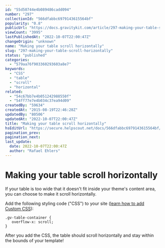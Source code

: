 ```yaml
---
id: "55d50744e4b089486cadd094"
number: "297"
collectionId: "566dfabbc6979143615564bf"
popularity: "0.8"
publicUrl: "https://docs.gravitykit.com/article/297-making-your-table-scroll-horizontally"
viewCount: "3995"
lastPublishedAt: "2022-10-07T22:00:47Z"
changeOrigin: "unknown"
name: "Making your table scroll horizontally"
slug: "297-making-your-table-scroll-horizontally"
status: "published"
categories: 
  - "579aa76f903360293603a8e7"
keywords: 
  - "CSS"
  - "table"
  - "scroll"
  - "horizontal"
related: 
  - "54c67bb7e4b051242988550f"
  - "54ff77e7e4b034c37ea94d09"
createdBy: "59634"
createdAt: "2015-08-19T22:46:28Z"
updatedBy: "80506"
updatedAt: "2022-10-07T22:00:47Z"
title: "Making your table scroll horizontally"
hsEditUrl: "https://secure.helpscout.net/docs/566dfabbc6979143615564bf/article/55d50744e4b089486cadd094"
pagination_prev: 
pagination_next: 
last_update:
  date: 2022-10-07T22:00:47Z
  author: "Rafael Ehlers"
---
```


# Making your table scroll horizontally

If your table is too wide that it doesn't fit inside your theme's content area, you can choose to make it scroll horizontally.

Add the following styling code ("CSS") to your site ([learn how to add Custom CSS](https://docs.gravitykit.com/article/246-adding-custom-css-to-your-website)):

```
.gv-table-container {
   overflow-x: scroll;
}
```

After you add the CSS, the table should scroll horizontally and stay within the bounds of your template!